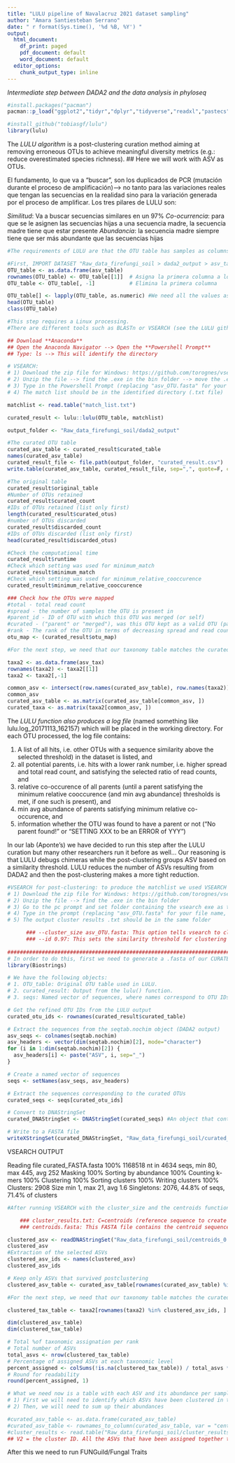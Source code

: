 ```yaml
---
title: "LULU pipeline of Navalacruz 2021 dataset sampling"
author: "Amara Santiesteban Serrano"
date: " r format(Sys.time(), '%d %B, %Y') "
output: 
  html_document:
    df_print: paged
    pdf_document: default
    word_document: default
  editor_options:
    chunk_output_type: inline
---
```


*Intermediate step between DADA2 and the data analysis in phyloseq*

```r
#install.packages("pacman")
pacman::p_load("ggplot2","tidyr","dplyr","tidyverse","readxl","pastecs","lattice","forcats","corrgram","corrplot","HH","effects","car","multcompView","lme4", "devtools","emmeans","factoextra","ggfortify","RColorBrewer","MuMIn","scales","multifunc", "ggthemes", "knitr", "BiocManager", "phyloseq", "phangorn", "DECIPHER", "biomformat", "rbiom")

#install_github("tobiasgf/lulu")
library(lulu)
```

The *LULU algorithm* is a post-clustering curation method aiming at removing erroneous OTUs to achieve meaningful diversity metrics (e.g.: reduce overestimated species richness).
## Here we will work with ASV as OTUs.

El fundamento, lo que va a "buscar", son los duplicados de PCR (mutación durante el proceso de amplificación)--> no tanto para las variaciones reales que tengan las secuencias en la realidad sino para la variación generada por el proceso de amplificar. Los tres pilares de LULU son: 

*Similitud*: Va a buscar secuencias similares en un 97%
*Co-ocurrencia*: para que se le asignen las secuencias hijas a una secuencia madre, la secuencia madre tiene que estar presente
*Abundancia*: la secuencia madre siempre tiene que ser más abundante que las secuencias hijas

```r
#The requirements of LULU are that the OTU table has samples as columns and OTUs as rows, and that it has unique OTU id's as row names.

#First, IMPORT DATASET "Raw_data_firefungi_soil > dada2_output > asv_table.csv
OTU_table <- as.data.frame(asv_table)
rownames(OTU_table) <- OTU_table[[1]]  # Asigna la primera columna a los nombres de fila
OTU_table <- OTU_table[, -1]           # Elimina la primera columna

OTU_table[] <- lapply(OTU_table, as.numeric) #We need all the values as numbers, no <chr<
head(OTU_table)
class(OTU_table)
```

```r
#This step requires a Linux processing. 
#There are different tools such as BLASTn or VSEARCH (see the LULU github for more). The only requirements is that the match list has three columns with pair wise similarity scores for the OTUs. The first column contains the id of the query OTU, the second column contains the id of the matching OTU, and the third column contains the similarity score (%) of the two OTUs.

## Download **Anaconda**
## Open the Anaconda Navigator --> Open the **Powershell Prompt**
## Type: ls --> This will identify the directory 

# VSEARCH: 
# 1) Download the zip file for Windows: https://github.com/torognes/vsearch/releases/download/v2.28.1/vsearch-2.28.1-win-x86_64.zip
# 2) Unzip the file --> find the .exe in the bin folder --> move the .exe to the identified directory
# 3) Type in the Powershell Prompt (replacing "asv_OTU.fasta" for your file name, which should be placed in the SAME DIRECTORY): ./vsearch --usearch_global asv_OTU.fasta --db asv_OTU.fasta --self --id .84 --iddef 1 --userout match_list.txt -userfields query+target+id --maxaccepts 0 --query_cov .9 --maxhits 10 
# 4) The match list should be in the identified directory (.txt file)

matchlist <- read.table("match_list.txt")
```

```r
curated_result <- lulu::lulu(OTU_table, matchlist)

output_folder <- "Raw_data_firefungi_soil/dada2_output"

#The curated OTU table
curated_asv_table <- curated_result$curated_table
names(curated_asv_table)
curated_result_file <- file.path(output_folder, "curated_result.csv")
write.table(curated_asv_table, curated_result_file, sep=",", quote=F, col.names=NA)

#The original table
curated_result$original_table
#Number of OTUs retained
curated_result$curated_count
#IDs of OTUs retained (list only first)
length(curated_result$curated_otus)
#number of OTUs discarded
curated_result$discarded_count
#IDs of OTUs discarded (list only first)
head(curated_result$discarded_otus)

#Check the computational time
curated_result$runtime
#Check which setting was used for minimum_match
curated_result$minimum_match
#Check which setting was used for minimum_relative_cooccurence
curated_result$minimum_relative_cooccurence

### Check how the OTUs were mapped
#total - total read count
#spread - the number of samples the OTU is present in
#parent_id - ID of OTU with which this OTU was merged (or self)
#curated - ("parent" or "merged"), was this OTU kept as a valid OTU (parent) or merged with another
#rank - The rank of the OTU in terms of decreasing spread and read count
otu_map <- (curated_result$otu_map)
```

```r
#For the next step, we need that our taxonomy table matches the curated asv table. To that end, we need to cut out the taxonomy table to only the asv present in the curated table: 

taxa2 <- as.data.frame(asv_tax)
rownames(taxa2) <- taxa2[[1]]
taxa2 <- taxa2[,-1]

common_asv <- intersect(row.names(curated_asv_table), row.names(taxa2))
common_asv
curated_asv_table <- as.matrix(curated_asv_table[common_asv, ])
curated_taxa <- as.matrix(taxa2[common_asv, ])
```

The *LULU function also produces a log file* (named something like lulu.log_20171113_162157) which will be placed in the working directory.
For each OTU processed, the log file contains:

1) A list of all hits, i.e. other OTUs with a sequence similarity above the selected threshold) in the dataset is listed, and
2) all potential parents, i.e. hits with a lower rank number, i.e. higher spread and total read count, and satisfying the selected ratio of read counts, and
3) relative co-occurence of all parents (until a parent satisfying the minimum relative cooccurence (and min avg abundance) thresholds is met, if one such is present), and
4) min avg abundance of parents satisfying minimum relative co-occurence, and
5) information whether the OTU was found to have a parent or not ("No parent found!" or "SETTING XXX to be an ERROR of YYY")

###############################################################################################

In our lab (Aponte's) we have decided to run this step after the LULU curation but many other researchers run it before as well... Our reasoning is that LULU debugs chimeras while the post-clustering groups ASV based on a similarity threshold. LULU reduces the number of ASVs resulting from DADA2 and then the post-clustering makes a more tight reduction. 

```r
#VSEARCH for post-clustering: to produce the matchlist we used VSEARCH through Anaconda but we can do it also in the pc prompt (Símbolo de Sistema):
# 1) Download the zip file for Windows: https://github.com/torognes/vsearch/releases/download/v2.28.1/vsearch-2.28.1-win-x86_64.zip
# 2) Unzip the file --> find the .exe in the bin folder
# 3) Go to the pc prompt and set folder containing the vsearch exe as the directory: C:\Users\amara.santiesteban> cd "C:\Users\amara.santiesteban\vsearch-2.28.1-win-x86_64 (1)\vsearch-2.28.1-win-x86_64\bin"
# 4) Type in the prompt (replacing "asv_OTU.fasta" for your file name, which should be placed in the SAME DIRECTORY): vsearch.exe --cluster_size asv_OTU.fasta --uc cluster_results.txt --id 0.97 --centroids centroids.fasta
# 5) The output cluster results .txt should be in the same folder

      ### --cluster_size asv_OTU.fasta: This option tells vsearch to cluster the sequences based on their sizes. 
      ### --id 0.97: This sets the similarity threshold for clustering to 97%. Sequences that are 97% similar or more will be clustered together. 
      
###############################################################################################
# In order to do this, first we need to generate a .fasta of our CURATED RESULT after LULU: 
library(Biostrings)

# We have the following objects:
# 1. OTU_table: Original OTU table used in LULU.
# 2. curated_result: Output from the lulu() function.
# 3. seqs: Named vector of sequences, where names correspond to OTU IDs (output from DADA2)

# Get the refined OTU IDs from the LULU output
curated_otu_ids <- rownames(curated_result$curated_table)

# Extract the sequences from the seqtab.nochim object (DADA2 output)
asv_seqs <- colnames(seqtab.nochim)
asv_headers <- vector(dim(seqtab.nochim)[2], mode="character")
for (i in 1:dim(seqtab.nochim)[2]) {
  asv_headers[i] <- paste("ASV", i, sep="_")
}

# Create a named vector of sequences
seqs <- setNames(asv_seqs, asv_headers)

# Extract the sequences corresponding to the curated OTUs
curated_seqs <- seqs[curated_otu_ids]

# Convert to DNAStringSet
curated_DNAStringSet <- DNAStringSet(curated_seqs) #An object that contains the curated sequences ready to be written to a FASTA file.

# Write to a FASTA file
writeXStringSet(curated_DNAStringSet, "Raw_data_firefungi_soil/curated_FASTA.fasta", width = 99999) #adjusting the width will make sure that each sequence is written on a single line. By default, the writeXStringSet() function wraps sequences to 80 characters per line in the output FASTA file.
```

################################################## VSEARCH OUTPUT #####################################################

Reading file curated_FASTA.fasta 100%
1168518 nt in 4634 seqs, min 80, max 445, avg 252
Masking 100%
Sorting by abundance 100%
Counting k-mers 100%
Clustering 100%
Sorting clusters 100%
Writing clusters 100%
Clusters: 2908 Size min 1, max 21, avg 1.6
Singletons: 2076, 44.8% of seqs, 71.4% of clusters

```r
#After running VSEARCH with the cluster_size and the centroids functions, we will find 2 outputs in the same folder: the cluster_results.txt and the centroids.fasta. 

    ### cluster_results.txt: C=centroids (reference sequence to create the cluster), H= hits; other sequences assigned to the cluster, S= singletones.
    ### centroids.fasta: This FASTA file contains the centroid sequences, which are the representative sequences for each cluster. These centroids are chosen based on the similarity threshold (97% in this case).

clustered_asv <- readDNAStringSet("Raw_data_firefungi_soil/centroids_0.fasta")
clustered_asv
#Extraction of the selected ASVs
clustered_asv_ids <- names(clustered_asv)
clustered_asv_ids

# Keep only ASVs that survived postclustering
clustered_asv_table <- curated_asv_table[rownames(curated_asv_table) %in% clustered_asv_ids, ]
```

```r
#For the next step, we need that our taxonomy table matches the curated asv table. To that end, we need to cut out the taxonomy table to only the asv present in the curated table: 

clustered_tax_table <- taxa2[rownames(taxa2) %in% clustered_asv_ids, ]

dim(clustered_asv_table)
dim(clustered_tax_table)

# Total %of taxonomic assignation per rank
# Total number of ASVs
total_asvs <- nrow(clustered_tax_table)
# Percentage of assigned ASVs at each taxonomic level
percent_assigned <- colSums(!is.na(clustered_tax_table)) / total_asvs * 100
# Round for readability
round(percent_assigned, 1)
```

```r
# What we need now is a table with each ASV and its abundance per sample, similar to the curated_asv_table:
# 1) First we will need to identify which ASVs have been clustered in the postclustering
# 2) Then, we will need to sum up their abundances

#curated_asv_table <- as.data.frame(curated_asv_table)
#curated_asv_table <- rownames_to_column(curated_asv_table, var = "centroid_asv")
#cluster_results <- read.table("Raw_data_firefungi_soil/cluster_results.txt")
## V2 = the cluster ID. All the ASVs that have been assigned together they will have the same cluster number
```

After this we need to run FUNGuild/Fungal Traits
